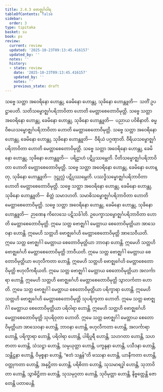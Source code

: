 ```yaml
---
title: 2.4.3 ဗောဇ္ဈင်္ဂဝါရ
tableOfContents: false
sidebar:
  order: 3
type: tipitaka
basket: su
book: ps
review:
  current: review
  updated: '2025-10-23T09:13:45.416157'
  updated_by: ''
  notes: ''
  history:
  - state: review
    date: '2025-10-23T09:13:45.416157'
    updated_by: ''
    notes: ''
    previous_state: draft
---
```



<ReviewStatus review={frontmatter.review} showDetails={true} />

<HypothesisAnnotation frontmatter={frontmatter} />

<DynamicBreadcrumb />

<Division number="25" book="ps" e="ch" v="26" p="27">

<Paragraph number="1489" book="ps">
သဗ္ဗေ သတ္တာ အဝေရိနော ဟောန္တု, ခေမိနော ဟောန္တု, သုခိနော ဟောန္တူတိ—  သတိံ ဥပဋ္ဌာပေတိ. သတိသမ္ဗောဇ္ဈင်္ဂပရိဘာဝိတာ ဟောတိ မေတ္တာစေတောဝိမုတ္တိ.
</Paragraph>

<Paragraph number="1490" book="ps">
သဗ္ဗေ သတ္တာ အဝေရိနော ဟောန္တု, ခေမိနော ဟောန္တု, သုခိနော ဟောန္တူတိ—  ပညာယ ပဝိစိနာတိ. ဓမ္မဝိစယသမ္ဗောဇ္ဈင်္ဂပရိဘာဝိတာ ဟောတိ မေတ္တာစေတောဝိမုတ္တိ.
</Paragraph>

<Paragraph number="1491" book="ps">
သဗ္ဗေ သတ္တာ အဝေရိနော ဟောန္တု, ခေမိနော ဟောန္တု, သုခိနော ဟောန္တူတိ—  ဝီရိယံ ပဂ္ဂဏှာတိ. ဝီရိယသမ္ဗောဇ္ဈင်္ဂပရိဘာဝိတာ ဟောတိ မေတ္တာစေတောဝိမုတ္တိ.
</Paragraph>

<Paragraph number="1492" book="ps">
သဗ္ဗေ သတ္တာ အဝေရိနော ဟောန္တု, ခေမိနော ဟောန္တု, သုခိနော ဟောန္တူတိ—  ပရိဠာဟံ ပဋိပ္ပဿမ္ဘေတိ. ပီတိသမ္ဗောဇ္ဈင်္ဂပရိဘာဝိတာ ဟောတိ မေတ္တာစေတောဝိမုတ္တိ.
</Paragraph>

<Paragraph number="1493" book="ps">
သဗ္ဗေ သတ္တာ အဝေရိနော ဟောန္တု, ခေမိနော ဟောန္တု, သုခိနော ဟောန္တူတိ—  ဒုဋ္ဌုလ္လံ ပဋိပ္ပဿမ္ဘေတိ. ပဿဒ္ဓိသမ္ဗောဇ္ဈင်္ဂပရိဘာဝိတာ ဟောတိ မေတ္တာစေတောဝိမုတ္တိ.
</Paragraph>

<Paragraph number="1494" book="ps">
သဗ္ဗေ သတ္တာ အဝေရိနော ဟောန္တု, ခေမိနော ဟောန္တု, သုခိနော ဟောန္တူတိ—  စိတ္တံ သမာဒဟတိ. သမာဓိသမ္ဗောဇ္ဈင်္ဂပရိဘာဝိတာ ဟောတိ မေတ္တာစေတောဝိမုတ္တိ.
</Paragraph>

<Paragraph number="1495" book="ps">
သဗ္ဗေ သတ္တာ အဝေရိနော ဟောန္တု, ခေမိနော ဟောန္တု, သုခိနော ဟောန္တူတိ—  ဉာဏေန ကိလေသေ ပဋိသင်္ခါတိ. ဥပေက္ခာသမ္ဗောဇ္ဈင်္ဂပရိဘာဝိတာ ဟောတိ မေတ္တာစေတောဝိမုတ္တိ.
</Paragraph>

<Paragraph number="1496" book="ps">
ဣမေ သတ္တ ဗောဇ္ဈင်္ဂါ မေတ္တာယ စေတောဝိမုတ္တိယာ အာသေဝနာ ဟောန္တိ. ဣမေဟိ သတ္တဟိ ဗောဇ္ဈင်္ဂေဟိ မေတ္တာစေတောဝိမုတ္တိ အာသေဝီယတိ. ဣမေ သတ္တ ဗောဇ္ဈင်္ဂါ မေတ္တာယ စေတောဝိမုတ္တိယာ ဘာဝနာ ဟောန္တိ. ဣမေဟိ သတ္တဟိ ဗောဇ္ဈင်္ဂေဟိ မေတ္တာစေတောဝိမုတ္တိ ဘာဝီယတိ. ဣမေ သတ္တ ဗောဇ္ဈင်္ဂါ မေတ္တာယ စေတောဝိမုတ္တိယာ ဗဟုလီကတာ ဟောန္တိ. ဣမေဟိ သတ္တဟိ ဗောဇ္ဈင်္ဂေဟိ မေတ္တာစေတောဝိမုတ္တိ ဗဟုလီကရီယတိ. ဣမေ သတ္တ ဗောဇ္ဈင်္ဂါ မေတ္တာယ စေတောဝိမုတ္တိယာ အလင်္ကာရာ ဟောန္တိ. ဣမေဟိ သတ္တဟိ ဗောဇ္ဈင်္ဂေဟိ မေတ္တာစေတောဝိမုတ္တိ သွာလင်္ကတာ ဟောတိ. ဣမေ သတ္တ ဗောဇ္ဈင်္ဂါ မေတ္တာယ စေတောဝိမုတ္တိယာ ပရိက္ခာရာ ဟောန္တိ. ဣမေဟိ သတ္တဟိ ဗောဇ္ဈင်္ဂေဟိ မေတ္တာစေတောဝိမုတ္တိ သုပရိက္ခတာ ဟောတိ. ဣမေ သတ္တ ဗောဇ္ဈင်္ဂါ မေတ္တာယ စေတောဝိမုတ္တိယာ ပရိဝါရာ ဟောန္တိ. ဣမေဟိ သတ္တဟိ ဗောဇ္ဈင်္ဂေဟိ မေတ္တာစေတောဝိမုတ္တိ သုပရိဝုတာ ဟောတိ. ဣမေ သတ္တ ဗောဇ္ဈင်္ဂါ မေတ္တာယ စေတောဝိမုတ္တိယာ အာသေဝနာ ဟောန္တိ, ဘာဝနာ ဟောန္တိ, ဗဟုလီကတာ ဟောန္တိ, အလင်္ကာရာ ဟောန္တိ, ပရိက္ခာရာ ဟောန္တိ, ပရိဝါရာ ဟောန္တိ, ပါရိပူရီ ဟောန္တိ, သဟဂတာ ဟောန္တိ, သဟဇာတာ ဟောန္တိ, သံသဋ္ဌာ ဟောန္တိ, သမ္ပယုတ္တာ ဟောန္တိ, ပက္ခန္ဒနာ ဟောန္တိ, ပသီဒနာ ဟောန္တိ, သန္တိဋ္ဌနာ ဟောန္တိ, ဝိမုစ္စနာ ဟောန္တိ, “ဧတံ သန္တန်”တိ ဖဿနာ ဟောန္တိ, ယာနီကတာ ဟောန္တိ, ဝတ္ထုကတာ ဟောန္တိ, အနုဋ္ဌိတာ ဟောန္တိ, ပရိစိတာ ဟောန္တိ, သုသမာရဒ္ဓါ ဟောန္တိ, သုဘာဝိတာ ဟောန္တိ, သွာဓိဋ္ဌိတာ ဟောန္တိ, သုသမုဂ္ဂတာ ဟောန္တိ, သုဝိမုတ္တာ ဟောန္တိ, နိဗ္ဗတ္တေန္တိ ဇောတေန္တိ ပတာပေန္တိ.
</Paragraph>
</Division>